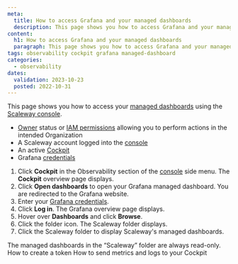 ```yaml
---
meta:
  title: How to access Grafana and your managed dashboards
  description: This page shows you how to access Grafana and your managed dashboards
content:
  h1: How to access Grafana and your managed dashboards
  paragraph: This page shows you how to access Grafana and your managed dashboards
tags: observability cockpit grafana managed-dashboard
categories:
  - observability
dates:
  validation: 2023-10-23
  posted: 2022-10-31
---
```


This page shows you how to access your [managed dashboards](/observability/cockpit/concepts/#managed-dashboards) using the [Scaleway console](https://console.scaleway.com/).

<Macro id="requirements" />

- [Owner](/identity-and-access-management/iam/concepts/#owner) status or [IAM permissions](/identity-and-access-management/iam/concepts/#permission) allowing you to perform actions in the intended Organization
- A Scaleway account logged into the [console](https://console.scaleway.com)
- An active [Cockpit](/observability/cockpit/how-to/activate-cockpit/)
- Grafana [credentials](/observability/cockpit/how-to/retrieve-grafana-credentials/)


1. Click **Cockpit** in the Observability section of the [console](https://console.scaleway.com/) side menu. The **Cockpit** overview page displays.
2. Click **Open dashboards** to open your Grafana managed dashboard. You are redirected to the Grafana website.
3. Enter your [Grafana credentials](/observability/cockpit/how-to/retrieve-grafana-credentials/).
4. Click **Log in**. The Grafana overview page displays.
5. Hover over **Dashboards** and click **Browse**.
    <Lightbox src="scaleway_grafana_browse.webp" alt="" />
6. Click the folder icon. The Scaleway folder displays.
7. Click the Scaleway folder to display Scaleway's managed dashboards.

<Message type="important">
 The managed dashboards in the “Scaleway” folder are always read-only.
</Message>


<Navigation title="See also">
  <PreviousButton to="/observability/cockpit/how-to/create-token/">How to create a token</PreviousButton>
  <NextButton to="/observability/cockpit/how-to/send-metrics-logs-to-cockpit/">How to send metrics and logs to your Cockpit</NextButton>
</Navigation>
